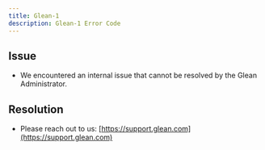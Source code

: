 ```yaml
---
title: Glean-1
description: Glean-1 Error Code
---
```


## Issue

- We encountered an internal issue that cannot be resolved by the Glean Administrator.

## Resolution

- Please reach out to us: [https://support.glean.com](https://support.glean.com)
